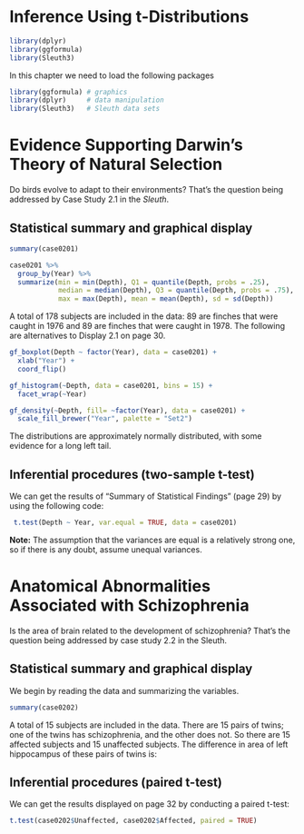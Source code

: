 # Inference Using t-Distributions

```r
library(dplyr)
library(ggformula)
library(Sleuth3)
```


In this chapter we need to load the following packages

```r
library(ggformula) # graphics
library(dplyr)     # data manipulation
library(Sleuth3)   # Sleuth data sets
```


# Evidence Supporting Darwin’s Theory of Natural Selection

Do birds evolve to adapt to their environments? That’s the question being addressed by Case
Study 2.1 in the *Sleuth*.

## Statistical summary and graphical display

```r
summary(case0201)
```

```r
case0201 %>%
  group_by(Year) %>%
  summarize(min = min(Depth), Q1 = quantile(Depth, probs = .25),
            median = median(Depth), Q3 = quantile(Depth, probs = .75),
            max = max(Depth), mean = mean(Depth), sd = sd(Depth))
```

A total of 178 subjects are included in the data: 89 are finches that were caught in 1976 and
89 are finches that were caught in 1978. The following are alternatives to Display 2.1 on page 30.

```r
gf_boxplot(Depth ~ factor(Year), data = case0201) + 
  xlab("Year") +
  coord_flip()
```

```r
gf_histogram(~Depth, data = case0201, bins = 15) +
  facet_wrap(~Year)
```

```r
gf_density(~Depth, fill= ~factor(Year), data = case0201) +
  scale_fill_brewer("Year", palette = "Set2")
```

The distributions are approximately normally distributed, with some evidence for a long left tail.


## Inferential procedures (two-sample t-test)

We can get the results of “Summary of Statistical Findings” (page 29) by using the following code:

```r
 t.test(Depth ~ Year, var.equal = TRUE, data = case0201)
```


**Note:** The assumption that the variances are equal is a relatively strong one, so if there is any doubt, assume unequal variances.


# Anatomical Abnormalities Associated with Schizophrenia

Is the area of brain related to the development of schizophrenia? That’s the question being addressed
by case study 2.2 in the Sleuth.

##  Statistical summary and graphical display

We begin by reading the data and summarizing the variables.

```r
summary(case0202)
```

A total of 15 subjects are included in the data. There are 15 pairs of twins; one of the twins has
schizophrenia, and the other does not. So there are 15 affected subjects and 15 unaffected subjects.
The difference in area of left hippocampus of these pairs of twins is:

## Inferential procedures (paired t-test)

We can get the results displayed on page 32 by conducting a paired t-test:

```r
t.test(case0202$Unaffected, case0202$Affected, paired = TRUE)
```

